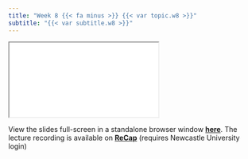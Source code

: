 ```yaml
---
title: "Week 8 {{< fa minus >}} {{< var topic.w8 >}}"
subtitle: "{{< var subtitle.w8 >}}"
---
```


:::{.column-page-right}

```{=html}
<iframe class="slide-deck" src="../../{{< var slides.w8 >}}"></iframe>
```

View the slides full-screen in a standalone browser window [**here**]({{< var slides.w8 >}}){target="_blank"}. The lecture recording is available on [**ReCap**](https://campus.recap.ncl.ac.uk/Panopto/Pages/Sessions/List.aspx#folderID=%22699937e9-4554-40ed-8e00-af8d00092271%22){target="_blank"} (requires Newcastle University login)
:::
